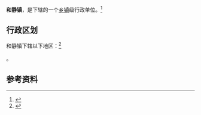 {{中国乡级行政区
|景观照片文件名 = 
|景观照片描述 = 
|汉语拼音 = 
|其他语言 = 
|其他语言名称 = 
|旧称 = 
|地名出处 = 
|位置图文件名 = 
|位置图描述 = 
|自定义图片= 
|建置时间 = 
|政府驻地 = 
|毗邻 = 
|总面积 = 
|总人口 = 
|总人口年份 = 
|户籍人口 = 
|户籍人口年份 = 
|常住人口 = 
|常住人口年份 = 
|人口密度 = 
|GDP = 
|GDP年份 = 
|邮政编码 = 
|电话区号 = 996
|官方网站 = 
|网站名称 = 
|65/28/27/100/000}}

'''和静镇'''，是{{PRC admin/fullname|65/28/27/100/000|3}}下辖的一个[[乡镇|乡镇]]级行政单位。<ref>{{PRC admin/ref sgc|{{PRC admin/parent|65/28/27/100/000}}}}</ref>

== 行政区划 ==

和静镇下辖以下地区：<ref>{{PRC admin/ref sgc|65/28/27/100/000}}</ref>

{{PRC admin/children|65/28/27/100/000}}。

== 参考资料 ==

{{reflist}}

{{行政区划小作品}}
{{PRC admin/navcat|65/28/27/100/000}}